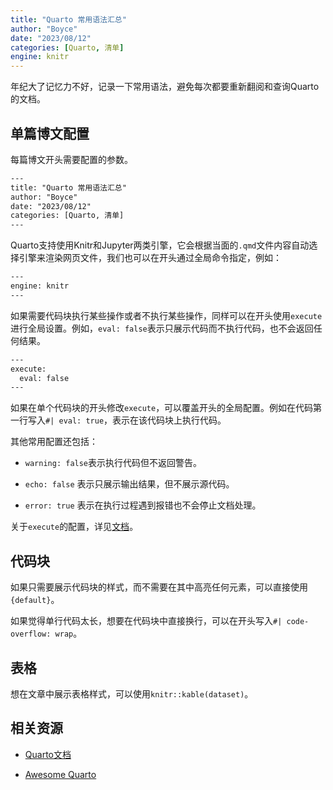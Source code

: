 ```yaml
---
title: "Quarto 常用语法汇总"
author: "Boyce"
date: "2023/08/12"
categories: [Quarto, 清单]
engine: knitr
---
```


年纪大了记忆力不好，记录一下常用语法，避免每次都要重新翻阅和查询Quarto的文档。

## 单篇博文配置

每篇博文开头需要配置的参数。

```default
---
title: "Quarto 常用语法汇总"
author: "Boyce"
date: "2023/08/12"
categories: [Quarto, 清单]
---
```

Quarto支持使用Knitr和Jupyter两类引擎，它会根据当面的`.qmd`文件内容自动选择引擎来渲染网页文件，我们也可以在开头通过全局命令指定，例如：

```default
---
engine: knitr
---
```

如果需要代码块执行某些操作或者不执行某些操作，同样可以在开头使用`execute`进行全局设置。例如，`eval: false`表示只展示代码而不执行代码，也不会返回任何结果。

```default
---
execute: 
  eval: false
---
```

如果在单个代码块的开头修改`execute`，可以覆盖开头的全局配置。例如在代码第一行写入`#| eval: true`，表示在该代码块上执行代码。

其他常用配置还包括：

- `warning: false`表示执行代码但不返回警告。

- `echo: false` 表示只展示输出结果，但不展示源代码。

- `error: true` 表示在执行过程遇到报错也不会停止文档处理。

关于`execute`的配置，详见[文档](https://quarto.org/docs/reference/cells/cells-knitr.html#code-output)。

## 代码块

如果只需要展示代码块的样式，而不需要在其中高亮任何元素，可以直接使用`{default}`。

如果觉得单行代码太长，想要在代码块中直接换行，可以在开头写入`#| code-overflow: wrap`。

## 表格

想在文章中展示表格样式，可以使用`knitr::kable(dataset)`。

## 相关资源

- [Quarto文档](https://quarto.org/docs/reference/)

- [Awesome Quarto](https://github.com/mcanouil/awesome-quarto)

